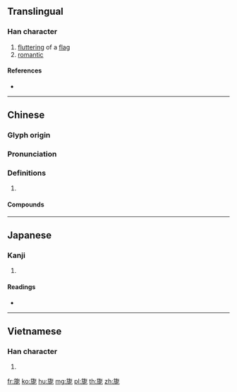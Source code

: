{{character info/new}}
==Translingual==

===Han character===
{{Han char|rn=70|rad=方|as=07|sn=11|four=08211|canj=YSOSP|ids=⿸⿰方𠂉尼}}

# [[flutter]]ing of a [[flag]]
# [[romantic]]

====References====
* {{Han ref|kx=0484.020|dkj=13660|dj=0846.020|hdz=32181.030|uh=65CE|ud=26062|bh=B1DD|bd=45533}}

----

==Chinese==
{{zh-forms}}

===Glyph origin===
{{Han etym}}

===Pronunciation===
{{zh-pron
|m=nǐ
|c=nei5
|mc=y
|oc=y
|cat=
}}

===Definitions===
{{zh-hanzi}}

# {{rfdef|zh}}

====Compounds====
{{zh-der|旖旎|旎旎|旖旎風光|風光旖旎}}

----

==Japanese==

===Kanji===
{{ja-kanji|grade=|rs=方07}}

# {{defn|lang=ja|sort=方07}}

====Readings====
* {{ja-readings|on=[[じ]] (ji), [[に]] (ni), [[だ]] (da)|kun=[[たなびく]] (tanabiku)}}

----

==Vietnamese==

===Han character===
{{vi-readings|rs=方07|hanviet=[[nể]], [[nỉ]]}}

# {{defn|lang=vi|sort=方07}}

[[fr:旎]]
[[ko:旎]]
[[hu:旎]]
[[mg:旎]]
[[pl:旎]]
[[th:旎]]
[[zh:旎]]